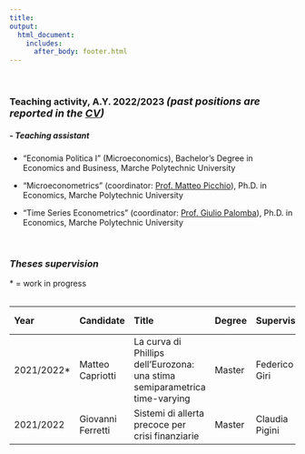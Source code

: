 ```yaml
---
title: 
output: 
  html_document:
    includes:
      after_body: footer.html
---
```




<p>&nbsp;</p>

### **Teaching activity, A.Y. 2022/2023** <font size=4>  ***(past positions are reported in the [CV](CV.html))*** </font> 

##### ***-  Teaching assistant***
* “Economia Politica I” (Microeconomics),
Bachelor’s Degree in Economics and Business, Marche Polytechnic University

* “Microeconometrics”
(coordinator: [Prof. Matteo Picchio](https://sites.google.com/site/matteopicchio/){target="_blank"}), Ph.D. in Economics, Marche Polytechnic University
* “Time Series Econometrics”
(coordinator: [Prof. Giulio Palomba](http://utenti.dises.univpm.it/palomba/){target="_blank"}), Ph.D. in Economics, Marche Polytechnic University

<p>&nbsp;</p>



### ***Theses supervision***
$*$ = work in progress



<table>

Year       Candidate            Title                                                                          Degree  Supervisor         Co-Supervisor
---------  ------------------   ----------------------------------------------------------------------------   ------- -----------------  -------------------
2021/2022* Matteo Capriotti     La curva di Phillips dell'Eurozona: una stima semiparametrica time-varying     Master  Federico Giri      Francesco Valentini
2021/2022  Giovanni Ferretti    Sistemi di allerta precoce per crisi finanziarie                               Master  Claudia Pigini     Francesco Valentini

</table>


